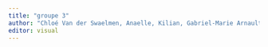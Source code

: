 ```yaml
---
title: "groupe 3"
author: "Chloé Van der Swaelmen, Anaelle, Kilian, Gabriel-Marie Arnault (aka Gabriel), Apolline Byrdy, Giuliana, Léa, Manon"
editor: visual
---
```

